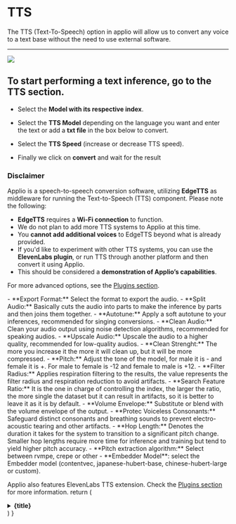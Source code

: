 
# TTS
The TTS (Text-To-Speech) option in applio will allow us to convert any voice to a text base without the need to use external software.

---
![](/TTS.png)
<Steps>
## To start performing a text inference, go to the TTS section.

- Select the **Model with its respective index**.

- Select the **TTS Model** depending on the language you want and enter the text or add a **txt file** in the box below to convert.

- Select the **TTS Speed** (increase or decrease TTS speed).

- Finally we click on **convert** and wait for the result

</Steps>

### Disclaimer
Applio is a speech-to-speech conversion software, utilizing **EdgeTTS** as middleware for running the Text-to-Speech (TTS) component. Please note the following:

- **EdgeTTS** requires a **Wi-Fi connection** to function.
- We do not plan to add more TTS systems to Applio at this time.
- You **cannot add additional voices** to EdgeTTS beyond what is already provided.
- If you'd like to experiment with other TTS systems, you can use the **ElevenLabs plugin**, or run TTS through another platform and then convert it using Applio.
- This should be considered a **demonstration of Applio’s capabilities**.

For more advanced options, see the [Plugins section](/getting-started/plugins).


<FAQBox title="Advanced Settings">
- **Export Format:** Select the format to export the audio.
- **Split Audio:** Basically cuts the audio into parts to make the inference by parts and then joins them together.
- **Autotune:** Apply a soft autotune to your inferences, recommended for singing conversions.
- **Clean Audio:** Clean your audio output using noise detection algorithms, recommended for speaking audios.
- **Upscale Audio:** Upscale the audio to a higher quality, recommended for low-quality audios.
- **Clean Strenght:** The more you increase it the more it will clean up, but it will be more compressed.
- **Pitch:** Adjust the tone of the model, for male it is - and female it is +. For male to female is -12 and female to male is +12.
- **Filter Radius:** Applies respiration filtering to the results, the value represents the filter radius and respiration reduction to avoid artifacts.
- **Search Feature Ratio:** It is the one in charge of controlling the index, the larger the ratio, the more single the dataset but it can result in artifacts, so it is better to leave it as it is by default.
- **Volume Envelope:** Substitute or blend with the volume envelope of the output.
- **Protec Voiceless Consonants:** Safeguard distinct consonants and breathing sounds to prevent electro-acoustic tearing and other artifacts.
- **Hop Length:** Denotes the duration it takes for the system to transition to a significant pitch change. Smaller hop lengths require more time for inference and training but tend to yield higher pitch accuracy.
- **Pitch extraction algorithm:** Select between rvmpe, crepe or other
- **Embedder Model**: select the Embedder model (contentvec, japanese-hubert-base, chinese-hubert-large or custom).

Applio also features ElevenLabs TTS extension. Check the [Plugins section](/getting-started/plugins) for more information.
</FAQBox>
  return (
    <details
      copen
      className="last-of-type:mb-0 rounded-lg bg-neutral-50 dark:bg-neutral-800 p-2 mt-4"
    >
      <summary>
        <strong className="text-lg">{title}</strong>
      </summary>
      <div className="nx-p-2">{children}</div>
    </details>
  )
}
